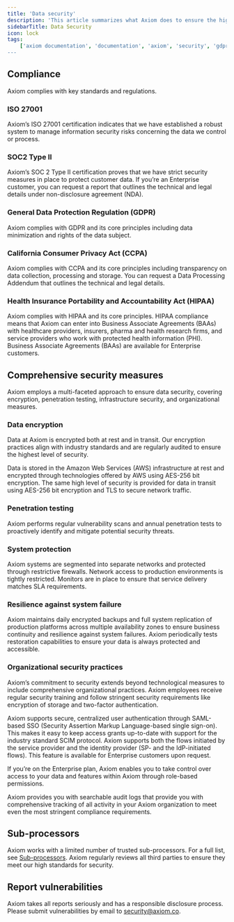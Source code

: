 ```yaml
---
title: 'Data security'
description: 'This article summarizes what Axiom does to ensure the highest standards of information security and data protection.'
sidebarTitle: Data Security
icon: lock
tags:
    ['axiom documentation', 'documentation', 'axiom', 'security', 'gdpr', 'ccpa', 'ISO 27001', SOC2 Type II']
---
```


## Compliance

Axiom complies with key standards and regulations.

### ISO 27001

Axiom’s ISO 27001 certification indicates that we have established a robust system to manage information security risks concerning the data we control or process.

### SOC2 Type II

Axiom’s SOC 2 Type II certification proves that we have strict security measures in place to protect customer data. If you’re an Enterprise customer, you can request a report that outlines the technical and legal details under non-disclosure agreement (NDA).

### General Data Protection Regulation (GDPR)

Axiom complies with GDPR and its core principles including data minimization and rights of the data subject.

### California Consumer Privacy Act (CCPA)

Axiom complies with CCPA and its core principles including transparency on data collection, processing and storage. You can request a Data Processing Addendum that outlines the technical and legal details.

### Health Insurance Portability and Accountability Act (HIPAA)

Axiom complies with HIPAA and its core principles. HIPAA compliance means that Axiom can enter into Business Associate Agreements (BAAs) with healthcare providers, insurers, pharma and health research firms, and service providers who work with protected health information (PHI). Business Associate Agreements (BAAs) are available for Enterprise customers.

## Comprehensive security measures

Axiom employs a multi-faceted approach to ensure data security, covering encryption, penetration testing, infrastructure security, and organizational measures.

### Data encryption

Data at Axiom is encrypted both at rest and in transit. Our encryption practices align with industry standards and are regularly audited to ensure the highest level of security.

Data is stored in the Amazon Web Services (AWS) infrastructure at rest and encrypted through technologies offered by AWS using AES-256 bit encryption. The same high level of security is provided for data in transit using AES-256 bit encryption and TLS to secure network traffic.

### Penetration testing

Axiom performs regular vulnerability scans and annual penetration tests to proactively identify and mitigate potential security threats.

### System protection
Axiom systems are segmented into separate networks and protected through restrictive firewalls. Network access to production environments is tightly restricted. Monitors are in place to ensure that service delivery matches SLA requirements.

### Resilience against system failure

Axiom maintains daily encrypted backups and full system replication of production platforms across multiple availability zones to ensure business continuity and resilience against system failures. Axiom periodically tests restoration capabilities to ensure your data is always protected and accessible.

### Organizational security practices

Axiom’s commitment to security extends beyond technological measures to include comprehensive organizational practices. Axiom employees receive regular security training and follow stringent security requirements like encryption of storage and two-factor authentication.

Axiom supports secure, centralized user authentication through SAML-based SSO (Security Assertion Markup Language-based single sign-on). This makes it easy to keep access grants up-to-date with support for the industry standard SCIM protocol. Axiom supports both the flows initiated by the service provider and the identity provider (SP- and the IdP-initiated flows). This feature is available for Enterprise customers upon request.

If you’re on the Enterprise plan, Axiom enables you to take control over access to your data and features within Axiom through role-based permissions.

Axiom provides you with searchable audit logs that provide you with comprehensive tracking of all activity in your Axiom organization to meet even the most stringent compliance requirements.

## Sub-processors

Axiom works with a limited number of trusted sub-processors. For a full list, see [Sub-processors](https://axiom.co/sub-processors). Axiom regularly reviews all third parties to ensure they meet our high standards for security.

## Report vulnerabilities

Axiom takes all reports seriously and has a responsible disclosure process. Please submit vulnerabilities by email to security@axiom.co.